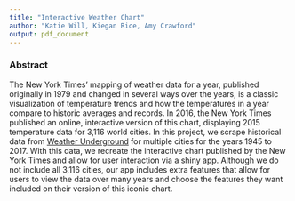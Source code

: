 ```yaml
---
title: "Interactive Weather Chart"
author: "Katie Will, Kiegan Rice, Amy Crawford"
output: pdf_document
---
```


### Abstract  

The New York Times' mapping of weather data for a year, published originally in 1979 and changed in several ways over the years, is a classic visualization of temperature trends and how the temperatures in a year compare to historic averages and records. In 2016, the New York Times published an online, interactive version of this chart, displaying 2015 temperature data for 3,116 world cities. In this project, we scrape historical data from [Weather Underground](https://www.wunderground.com/) for multiple cities for the years 1945 to 2017. With this data, we recreate the interactive chart published by the New York Times and allow for user interaction via a shiny app. Although we do not include all 3,116 cities, our app includes extra features that allow for users to view the data over many years and choose the features they want included on their version of this iconic chart.
